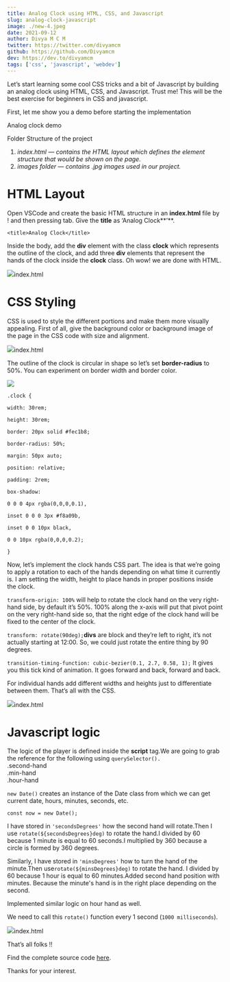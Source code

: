 ```yaml
---
title: Analog Clock using HTML, CSS, and Javascript
slug: analog-clock-javascript
image: ./new-4.jpeg
date: 2021-09-12
author: Divya M C M
twitter: https://twitter.com/divyamcm
github: https://github.com/Divyamcm
dev: https://dev.to/divyamcm
tags: ['css', 'javascript', 'webdev']
---
```


Let’s start learning some cool CSS tricks and a bit of Javascript by building an analog clock using HTML, CSS, and Javascript. Trust me! This will be the best exercise for beginners in CSS and javascript.

First, let me show you a demo before starting the implementation

Analog clock demo

Folder Structure of the project

1.  _index.html — contains the HTML layout which defines the element structure that would be shown on the page._
2.  _images folder — contains .jpg images used in our project._

HTML Layout
===========

Open VSCode and create the basic HTML structure in an **index.html** file by ! and then pressing tab. Give the **title** as ‘Analog Clock**’**.

`<title>Analog Clock</title>`

Inside the body, add  the **div** element with the class **clock** which represents the outline of the clock, and add three **div** elements that represent the hands of the clock inside the **clock** class. Oh wow! we are done with HTML.

![](https://res.cloudinary.com/thewebdev/image/upload/v1633799184/JavaScript/analog-clock/1_oo387e.png)index.html

CSS Styling
===========

CSS is used to style the different portions and make them more visually appealing. First of all, give the background color or background image of the page in the CSS code with size and alignment.

![](https://res.cloudinary.com/thewebdev/image/upload/v1633799185/JavaScript/analog-clock/2_erlwwm.png)index.html

The outline of the clock is circular in shape so let’s set **border-radius** to 50%. You can experiment on border width and border color.

![](https://res.cloudinary.com/thewebdev/image/upload/v1633799185/JavaScript/analog-clock/3_wclfww.png)

`.clock {`

`width: 30rem;`

`height: 30rem;`

`border: 20px solid #fec1b8;`

`border-radius: 50%;`

`margin: 50px auto;`

`position: relative;`

`padding: 2rem;`

`box-shadow:`

`0 0 0 4px rgba(0,0,0,0.1),`

`inset 0 0 0 3px #f8a09b,`

`inset 0 0 10px black,`

`0 0 10px rgba(0,0,0,0.2);`

`}`

Now, let’s implement the clock hands CSS part. The idea is that we’re going to apply a rotation to each of the hands depending on what time it currently is. I am setting the width, height  to place hands in proper positions inside the clock.

`transform-origin: 100%` will help to rotate the clock hand on the very right-hand side, by default it’s 50%. 100% along the x-axis will put that pivot point on the very right-hand side so, that the right edge of the clock hand will be fixed to the center of the clock.

`transform: rotate(90deg);`**divs** are block and they’re left to right, it’s not actually starting at 12:00. So, we could just rotate the entire thing by 90 degrees.

`transition-timing-function: cubic-bezier(0.1, 2.7, 0.58, 1);` It gives you this tick kind of animation. It goes forward and back, forward and back.

For individual hands add different widths and heights just to differentiate between them. That’s all with the CSS.

![](https://res.cloudinary.com/thewebdev/image/upload/v1633799185/JavaScript/analog-clock/4_a7qfhf.png)index.html

Javascript logic
================

The logic of the player is defined inside the **script** tag.We are going to grab the reference for the following using `querySelector().`  
.second-hand  
.min-hand  
.hour-hand

`new Date()` creates an instance of the Date class from which we can get current date, hours, minutes, seconds, etc.

`const now = new Date();`

I have stored in `'secondsDegrees'` how the second hand will rotate.Then I use `rotate(${secondsDegrees}deg)` to rotate the hand.I divided by 60 because 1 minute is equal to 60 seconds.I multiplied by 360 because a circle is formed by 360 degrees.

Similarly, I have stored in `'minsDegrees'` how to turn the hand of the minute.Then use`rotate(${minsDegrees}deg)` to rotate the hand. I divided by 60 because 1 hour is equal to 60 minutes.Added second hand position with minutes. Because the minute's hand is in the right place depending on the second.

Implemented similar logic on hour hand as well.

We need to call this `rotate()` function every 1 second (`1000 milliseconds`).

![](https://res.cloudinary.com/thewebdev/image/upload/v1633799185/JavaScript/analog-clock/5_lu7wop.png)index.html

That’s all folks !!

Find the complete source code [here](https://github.com/Divyamcm/Projects/tree/main/Analog%20Clock).

Thanks for your interest.
